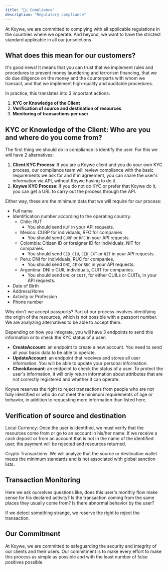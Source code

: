 ```yaml
---
title: "👩‍⚖️ Compliance"
description: "Regulatory compliance"
---
```


At Koywe, we are committed to complying with all applicable regulations in the countries where we operate. And beyond, we want to have the strictest standard applicable in all our jurisdictions.

## What does this mean for our customers?

It's good news! It means that you can trust that we implement rules and procedures to prevent money laundering and terrorism financing, that we do due diligence on the money and the counterparts with whom we transact, and that we implement high-quality and auditable procedures.

In practice, this translates into 3 important actions:

1. <b>KYC or Knowledge of the Client</b>
2. <b>Verification of source and destination of resources</b>
3. <b>Monitoring of transactions per user</b>

## KYC or Knowledge of the Client: Who are you and where do you come from?

The first thing we should do in compliance is identify the user. For this we will have 2 alternatives:

1. <b>Client KYC Process</b>: If you are a Koywe client and you do your own KYC process, our compliance team will review compliance with the basic requirements we ask for and if in agreement, you can share the user's information via API, without Koywe having to do it.
2. <b>Koywe KYC Process</b>: If you do not do KYC or prefer that Koywe do it, you can get a URL to carry out the process through the API.

Either way, these are the minimum data that we will require for our process:

- Full name
- Identification number according to the operating country.
  - Chile: RUT
    - You should send `RUT` in your API requests.
  - Mexico: CURP for individuals, RFC for companies
    - You should send `CURP` or `RFC` in your API requests.
  - Colombia: Citizen ID or foreigner ID for individuals, NIT for companies.
    - You should send `CED_CIU`, `CED_EXT` or `NIT` in your API requests.
  - Peru: DNI for individuals, RUC for companies.
    - You should send `DNI`, `CE` or `RUC` in your API requests.
  - Argentina: DNI o CUIL individuals, CUIT for companies.
    - You should send `DNI` or `CUIT`, for either CUILs or CUITs, in your API requests.
- Date of Birth
- Address/Home
- Activity or Profession
- Phone number

Why don't we accept passports? Part of our process involves identifying the origin of the resources, which is not possible with a passport number. We are analyzing alternatives to be able to accept them.

Depending on how you integrate, you will have 3 endpoints to send this information or to check the KYC status of a user:
- <b>CreateAccount</b>: an endpoint to create a new account. You need to send all your basic data to be able to operate.
- <b>UpdateAccount</b>: an endpoint that receives and stores all user information. You will be able to update your personal information.
- <b>CheckAccount</b>: an endpoint to check the status of a user. To protect the user's information, it will only return information about attributes that are not correctly registered and whether it can operate.

Koywe reserves the right to reject transactions from people who are not fully identified or who do not meet the minimum requirements of age or behavior, in addition to requesting more information than listed here.

## Verification of source and destination

Local Currency: Once the user is identified, we must verify that the resources come from or go to an account in his/her name. If we receive a cash deposit or from an account that is not in the name of the identified user, the payment will be rejected and resources returned.

Crypto Transactions: We will analyze that the source or destination wallet meets the minimum standards and is not associated with global sanction lists.

## Transaction Monitoring

Here we ask ourselves questions like, does this user's monthly flow make sense for his declared activity? Is the transaction coming from the same places they usually come from? Is there abnormal behavior by the user?

If we detect something strange, we reserve the right to reject the transaction.

## Our Commitment

At Koywe, we are committed to safeguarding the security and integrity of our clients and their users. Our commitment is to make every effort to make this process as simple as possible and with the least number of false positives possible.